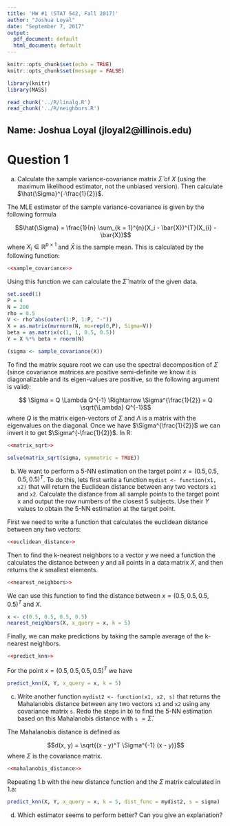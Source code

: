 ```yaml
---
title: 'HW #1 (STAT 542, Fall 2017)'
author: "Joshua Loyal"
date: "September 7, 2017"
output:
  pdf_document: default
  html_document: default
---
```


```r
knitr::opts_chunk$set(echo = TRUE)
knitr::opts_chunk$set(message = FALSE)

library(knitr)
library(MASS)
```

```r
read_chunk('../R/linalg.R')
read_chunk('../R/neighbors.R')
```

## Name: Joshua Loyal (jloyal2@illinois.edu)

# Question 1

a) Calculate the sample variance-covariance matrix $\hat{\Sigma}$ of $X$ (using the maximum likelihood estimator, not the unbiased version). Then calculate $\hat{\Sigma}^{-\frac{1}{2}}$.

The MLE estimator of the sample variance-covariance is given by the following formula

$$\hat{\Sigma} = \frac{1}{n} \sum_{k = 1}^{n}(X_i - \bar{X})^{T}(X_{i} - \bar{X})$$
where $X_i \in \mathbb{R}^{p \times 1}$ and $\bar{X}$ is the sample mean. This is calculated by the following function:

```r
<<sample_covariance>>
```

Using this function we can calculate the $\hat{\Sigma}$ matrix of the given data.

```r
set.seed(1)
P = 4
N = 200
rho = 0.5
V <- rho^abs(outer(1:P, 1:P, "-"))
X = as.matrix(mvrnorm(N, mu=rep(0,P), Sigma=V))
beta = as.matrix(c(1, 1, 0.5, 0.5))
Y = X %*% beta + rnorm(N)

(sigma <- sample_covariance(X))
```

To find the matrix square root we can use the spectral decomposition of $\Sigma$ (since covariance matrices are positive semi-definite we know it is diagonalizable and its eigen-values are positive, so the following argument is valid):

$$ \Sigma = Q \Lambda Q^{-1} \Rightarrow \Sigma^{\frac{1}{2}} = Q \sqrt{\Lambda} Q^{-1}$$
where $Q$ is the matrix eigen-vectors of $\Sigma$ and $\Lambda$ is a matrix with the eigenvalues on the diagonal. Once we have $\Sigma^{\frac{1}{2}}$ we can invert it to get $\Sigma^{-\frac{1}{2}}$. In R:

```r
<<matrix_sqrt>>

solve(matrix_sqrt(sigma, symmetric = TRUE))
```

b) We want to perform a 5-NN estimation on the target point $x = (0.5, 0.5, 0.5, 0.5)^{T}$. To do this, lets first write a function `mydist <- function(x1, x2)`
that will return the Euclidean distance between any two vectors `x1` and `x2`. Calculate the distance from all sample points to the target point x and output the row numbers of the closest 5 subjects. Use their $Y$ values to obtain the 5-NN estimation at the target point.

First we need to write a function that calculates the euclidean distance between any two vectors:

```r
<<euclidean_distance>>
```

Then to find the k-nearest neighbors to a vector $y$ we need a function the calculates the
distance between $y$ and all points in a data matrix $X$, and then returns the $k$ smallest elements.

```r
<<nearest_neighbors>>
```

We can use this function to find the distance between $x = (0.5, 0.5, 0.5, 0.5)^T$ and $X$.

```r
x <- c(0.5, 0.5, 0.5, 0.5)
nearest_neighbors(X, x_query = x, k = 5)
```

Finally, we can make predictions by taking the sample average of the k-nearest neighbors.

```r
<<predict_knn>>
```

For the point $x = (0.5, 0.5, 0.5, 0.5)^T$ we have

```r
predict_knn(X, Y, x_query = x, k = 5)
```

c) Write another function `mydist2 <- function(x1, x2, s)` that returns the Mahalanobis distance between any two vectors `x1` and `x2` using any covariance matrix `s`. Redo the steps in b) to find the 5-NN estimation based on this Mahalanobis distance with `s` $= \hat{\Sigma}$.

The Mahalanobis distance is defined as

$$d(x, y) = \sqrt{(x - y)^T \Sigma^{-1} (x - y)}$$
where $\Sigma$ is the covariance matrix. 

```r
<<mahalanobis_distance>>
```

Repeating 1.b with the new distance function and the $\Sigma$ matrix calculated in 1.a:

```r
predict_knn(X, Y, x_query = x, k = 5, dist_func = mydist2, s = sigma)
```

d) Which estimator seems to perform better? Can you give an explanation?